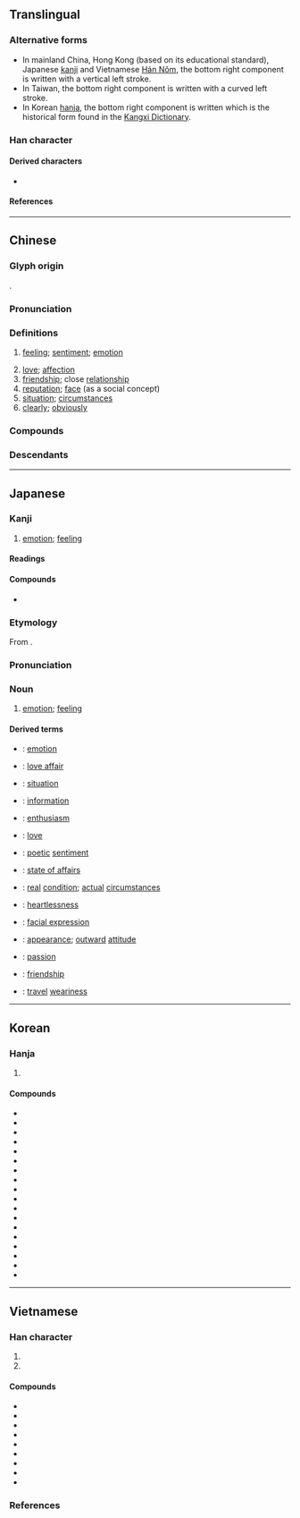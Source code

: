 {{character info}}
==Translingual==
{{CJKV-forms|情|情|情|情}}
<div style="float:right;">
{{stroke order|type=gbw|strokes=11}}
{{stroke order|type=tbw|strokes=11}}
</div>
{{stroke order|type=ganimate}}

===Alternative forms===
* In mainland China, Hong Kong (based on its educational standard), Japanese [[kanji]] and Vietnamese [[Hán Nôm]], the bottom right component is written {{l|mul|⺝}} with a vertical {{l|mul|丨}} left stroke.
* In Taiwan, the bottom right component is written {{l|mul|月}} with a curved {{l|mul|丿}} left stroke.
* In Korean [[hanja]], the bottom right component is written {{l|mul|円}} which is the historical form found in the [[w:Kangxi Dictionary|Kangxi Dictionary]].

===Han character===
{{Han char|rn=61|rad=心|as=08|sn=11|four=95027|canj=PQMB|ids=⿰忄青(GHTJV),⿰忄靑(K)}}

====Derived characters====
* {{l|mul|𫠽}}

====References====
{{Han ref|kx=0389.310|dkj=10756|dj=0723.170|hdz=42312.130|uh=60C5}}

----

==Chinese==
{{zh-forms|alt=啨,𢚏,⿰十青}}
{{zh-wp}}

===Glyph origin===
{{Han etym}}
{{Han compound|心|青|ls=psc|c1=s|c2=p|t1=heart}}.

===Pronunciation===
{{zh-pron
|m=qíng
|ma=y
|m-s=
|c=cing4
|c-t=
|g=
|h=pfs=chhìn
|j=qing1
|mb=chǎng
|md=cìng
|mn=chêng/chiâⁿ
|mn_note=chêng - literary; chiâⁿ - vernacular
|mn-t=cêng5/zian5
|mn-t_note=cêng5 - literary; zian5 - vernacular
|w=3xxin
|x=
|mc=y
|oc=y
|cat=n,a,adv
}}

===Definitions===
{{zh-hanzi}}

# [[feeling#Noun|feeling]]; [[sentiment]]; [[emotion]]
#: {{zh-x|感情|feeling}}
#: {{zh-x|愛情|love}}
# [[love]]; [[affection]] {{zh-mw|段|份}}
# [[friendship]]; close [[relationship]]
# [[reputation]]; [[face]] (as a social concept)
# [[situation]]; [[circumstances]]
# [[clearly]]; [[obviously]]

===Compounds===
{{zh-der|一往情深|七情|上情下達|下情|不了情|不情|不著情|世情|中情|丰情|主情造意|事情|交情|人情|任情|作情|來情|俗情|偷情|傳情|傷情|兒女之情|兒女情多|兒女情長|入情入理|內情|兩情相悅|六情|其情可憫|冤情|別情|前情|割情|劇情|動情|勾情|匿情|危情|即景生情|厚情|友情|合情合理|同情|同氣之情|吝情|含情|周情孔思|商情|國情|埋情|多情|奪情|好情|姦情|嬌情|官情紙薄|定情|客情|宦情|容情|寄情|寡情|實情|專情|常情|幽情|徇情|徑情|微情|心情|忘情|思惹情牽|怡情悅性|怡情理性|怡情養性|性情|恆情|恣情|恩情|悖理違情|悲情|情不自勝|情不自堪|情不自禁|情之所鍾|情事|情人|情何以堪|情佚|情侶|情偽|情僧錄|情分|情切|情勢|情同一家|情同手足|情同骨肉|情同魚水|情味|情商|情在言外|情報|情場|情境|情夫|情婦|情孚意合|情實|情形|情志|情思|情急|情性|情怯|情恕理遣|情意|情愛|情感|情愫|情態|情慾|情懷|情投意合|情投意洽|情操|情敵|情文並茂|情景|情書|情有可原|情有獨鍾|情欲|情款|情歌|情殺|情況|情海|情深似海|情深意重|情深義重|情深骨肉|情溢於表|情熟|情狀|情理|情田|情由|情痴|情真意摯|情知|情種|情竇|情節|情素|情結|情網|情緒|情緣|情義|情腸|情至意盡|情致|情色|情若手足|情見乎言|情見乎辭|情見力屈|情見勢屈|情見勢竭|情詞懇切|情詞易工|情詩|情話|情語|情誼|情調|情變|情貌|情賞|情趣|情逾骨肉|情郎|情采|情重如山|情長紙短|情隨事遷|情非得已|情面|情韻|情願|意合情投|意惹情牽|愛情|感情|慰情勝無|戀情|戰情|手足之情|手足情深|才情|打情|承情|抒情|拿情|推情準理|揆情度理|摯情|攄情|放情丘壑|政情|故劍情深|敢情|敵情|文情|方情|日久生情|旱情|春情|有情|望雲之情|未了情|東道之情|柔情|根情|案情|欠情|殉情|民情|求情|沒情沒緒|沒情沒趣|淫情浪態|深情|渭陽之情|溫情|激情|濫情|災情|為情造文|烏鳥之情|無情|煽情|熱情|物情|生情發意|生情見景|生情造意|用情|留情|略跡原情|疑情|病情|痴情|發情|盛情|盡情|直情徑行|看景生情|真情|睹物生情|睹物興情|瞻情顧意|知情|矯情|神情|私情|移情|稱情|穩情|空頭情|管情|純情|紙短情長|細情|絕情|綺情|緣情體物|縱情|置水之情|群情|義重情深|聲情並茂|膠漆之情|臉面之情|至情|舊情|舐犢情深|色情|薄情|虛情|蟲情|行情|表情|衷情|補情|襟情|見個情|見景生情|親情|觸景生情|言情小說|討情|託情|詩情|詳情|說情|調情|談情說愛|講情|豔情|豪情|貌合情離|貌是情非|貪情|趕情|軍情|輿情|辭情|近情|送情|通情|道情|遣興陶情|選情|郭華情罪|鄉情|酌情|野情|鍾情|閒情|閨情|關情|降情|陳情|隆情|隱情|離情|難以為情|難為情|雲情雨意|面子情兒|面情|順情|領情|風情|首丘之情|香火情|骨肉情|高情|魚水情|鶼鰈情深}}

===Descendants===
{{CJKV||じょう|정|tình}}

{{zh-cat|Intermediate}}

----

==Japanese==

===Kanji===
{{ja-kanji|grade=5|rs=心08}}

# [[emotion]]; [[feeling#Noun|feeling]]

====Readings====
{{ja-readings
|goon=じょう<じやう
|kanon=せい
|kun=なさ-け, こころ-, おもむき-
}}

====Compounds====
{{der-top3|Compounds}}
* {{ja-r|風%情|ふ%ぜい|[[taste#Noun|taste]]; [[elegance]]; [[appearance]]}}
{{der-bottom}}

===Etymology===
{{ja-kanjitab|じょう|yomi=o}}
From {{der|ja|ltc|sort=じょう|-}} {{ltc-l|情}}.

===Pronunciation===
{{ja-pron|じょう|yomi=o}}

===Noun===
{{ja-noun|じょう}}

# [[emotion]]; [[feeling#Noun|feeling]]

====Derived terms====
{{der-top3}}
* {{ja-r|情%感|じょう%かん}}: [[emotion]]
* {{ja-r|情%事|じょう%じ}}: [[love affair]]
* {{ja-r|情%勢|じょう%せい}}: [[situation]]
* {{ja-r|情%報|じょう%ほう}}: [[information]]
* {{ja-r|情%熱|じょう%ねつ}}: [[enthusiasm]]
* {{ja-r|愛%情|あい%じょう}}: [[love]]
* {{ja-r|詩%情|し%じょう}}: [[poetic]] [[sentiment]]
* {{ja-r|事%情|じ%じょう}}: [[state of affairs]]
* {{ja-r|実%情|じつ%じょう}}: [[real]] [[condition]]; [[actual]] [[circumstance]]s
* {{ja-r|非%情|ひ%じょう}}: [[heartlessness]]
* {{ja-r|表%情|ひょう%じょう}}: [[facial expression]]
* {{ja-r|風%情|ふう%じょう}}: [[appearance]]; [[outward]] [[attitude]]
* {{ja-r|熱%情|ねつ%じょう}}: [[passion]]
* {{ja-r|友%情|ゆう%じょう}}: [[friendship]]
* {{ja-r|旅%情|りょ%じょう}}: [[travel]] [[weariness]]
{{der-bottom}}

----

==Korean==

===Hanja===
{{ko-hanja/new|뜻|정}}

# {{hanja form of|정|[[feeling#Noun|feeling]]; [[sentiment]]; [[emotion]]}}

====Compounds====
{{der-top3|Compounds}}
* {{ko-l|정보|情報|[[information]]}}
* {{ko-l|정취|情趣|[[artistic]] [[mood]]; [[touch]]}}
* {{ko-l|정가|情歌|[[love song]]}}
* {{ko-l|정경|情景|a [[sad]] [[scene]]}}
* {{ko-l|정황|情況|[[circumstance]]s; [[condition]]s}}
* {{ko-l|정색|情色|[[erotica]]}}
* {{ko-l|애정|愛情|[[love]]}}
* {{ko-l|발정|發情|[[oestrus]]; [[rut]]}}
* {{ko-l|동정|同情|[[sympathy]]}}
* {{ko-l|감정|感情|[[emotion]]}}
* {{ko-l|격정|激情|[[passion]]}}
* {{ko-l|민정|民情|the [[state]] of the [[common]] [[people]]'s [[lives]]}}
* {{ko-l|무정|無情|[[emotionless]]}}
* {{ko-l|풍정|風情|[[elegance]]}}
* {{ko-l|색정|色情|[[sexual]] [[urge]]; sexual [[desire]]; [[lust]]}}
* {{ko-l|서정|抒情|[[lyricism]]}}
* {{ko-l|실정|實情|the [[real]] [[situation]]}}
* {{ko-l|심정|心情|[[feeling#Noun|feeling]]}}
{{der-bottom}}

----

==Vietnamese==

===Han character===
{{vi-readings|rs=心08
|hanviet=tình-tdcndg;tdcntd;gdhn;bonet;genibrel
|phienthiet=
|nom=tành-tdcndg;tdcntd;gdhn;btcn;bonet;genibrel;taberd, tình-tdcndg;tdcntd;bonet;taberd, dềnh-tdcndg;gdhn;btcn, rình-tdcndg;gdhn, thanh-tdcndg, xênh-tdcndg, tạnh-gdhn
}}

# {{han tu form of|tình|[[ability]] to [[feel]] [[affection]] or [[compassion]]}}
# {{Nom form of|tành|{{rfdef|vi}}}}

====Compounds====
{{der-top3|Compounds}}
* {{vi-l|情歌|tình ca}}
* {{vi-l|情況|tình huống}}
* {{vi-l|情願|tình nguyện}}
* {{vi-l|情狀|tình trạng}}
* {{vi-l|愛情|ái tình}}
* {{vi-l|風情|phong tình}}
* {{vi-l|色情|sắc tình}}
* {{vi-l|情報|tình báo}}
* {{vi-l|抒情|trữ tình}}
{{der-bottom}}

===References===
<references/>
